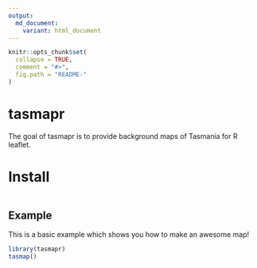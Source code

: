 ```yaml
---
output:
  md_document:
    variant: html_document
---
```


<!-- README.md is generated from README.Rmd. Please edit that file -->

```r
knitr::opts_chunk$set(
  collapse = TRUE,
  comment = "#>",
  fig.path = "README-"
)

```

# tasmapr

The goal of tasmapr is to provide background maps of Tasmania for R leaflet. 

# Install

```r

```
## Example

This is a basic example which shows you how to make an awesome map!

```r
library(tasmapr)
tasmap()

```
